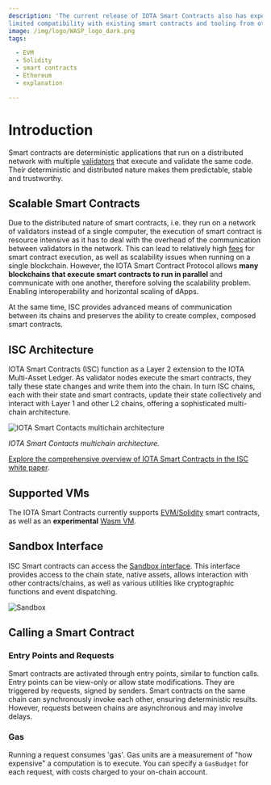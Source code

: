 ```yaml
---
description: 'The current release of IOTA Smart Contracts also has experimental support for EVM/Solidity, providing
limited compatibility with existing smart contracts and tooling from other EVM based chains like Ethereum.'
image: /img/logo/WASP_logo_dark.png
tags:

  - EVM
  - Solidity
  - smart contracts
  - Ethereum
  - explanation

---
```



# Introduction

Smart contracts are deterministic applications that run on a distributed network with multiple
[validators](explanations/validators.md) that execute and validate the same code.
Their deterministic and distributed nature makes them predictable, stable and trustworthy.

## Scalable Smart Contracts

Due to the distributed nature of smart contracts, i.e. they run on a network of validators instead of a single computer,
the execution of smart contract is resource intensive as it has to deal with the overhead of the communication between validators in the network.
This can lead to relatively high [fees](#gas) for smart contract execution, as well as scalability issues when running on
a single blockchain. However, the IOTA Smart Contract Protocol allows **many blockchains that execute smart contracts to
run in parallel** and communicate with one another, therefore solving the scalability problem. Enabling interoperability and horizontal scaling of dApps.

At the same time, ISC provides advanced means of communication between its chains and preserves the ability to create
complex, composed smart contracts.

## ISC Architecture

IOTA Smart Contracts (ISC) function as a Layer 2 extension to the IOTA Multi-Asset Ledger.
As validator nodes execute the smart contracts, they tally these state changes and write them into the chain.
In turn ISC chains, each with their state and smart contracts, update their state collectively and interact with Layer 1
and other L2 chains, offering a sophisticated multi-chain architecture.

![IOTA Smart Contacts multichain architecture](/img/iota-evm/multichain.png 'Click to see the full-size image.')

_IOTA Smart Contacts multichain architecture._

[Explore the comprehensive overview of IOTA Smart Contracts in the ISC white paper](https://files.iota.org/papers/ISC_WP_Nov_10_2021.pdf).

## Supported VMs

The IOTA Smart Contracts currently
supports [EVM/Solidity](getting-started/languages-and-vms.mdx#what-is-evmsolidity)
smart contracts, as well as an **experimental** [Wasm VM](getting-started/languages-and-vms.mdx#wasm-vm-for-isc).

## Sandbox Interface

ISC Smart contracts can access the [Sandbox interface](explanations/sandbox.md).
This interface provides access to the chain state, native assets, allows interaction with other contracts/chains, as
well as various utilities like cryptographic functions and event dispatching.

![Sandbox](/img/iota-evm/sandbox.png)

## Calling a Smart Contract

### Entry Points and Requests

Smart contracts are activated through entry points, similar to function calls. Entry points can be view-only or allow state
modifications. They are triggered by requests, signed by senders. Smart contracts on the same chain can
synchronously invoke each other, ensuring deterministic results. However, requests between chains are asynchronous and
may involve delays.

### Gas

Running a request consumes 'gas'. Gas units are a measurement of "how expensive" a computation is to execute. You can specify a `GasBudget`
for each request, with costs charged to your on-chain account.

<OnOffLedgerRequest />
